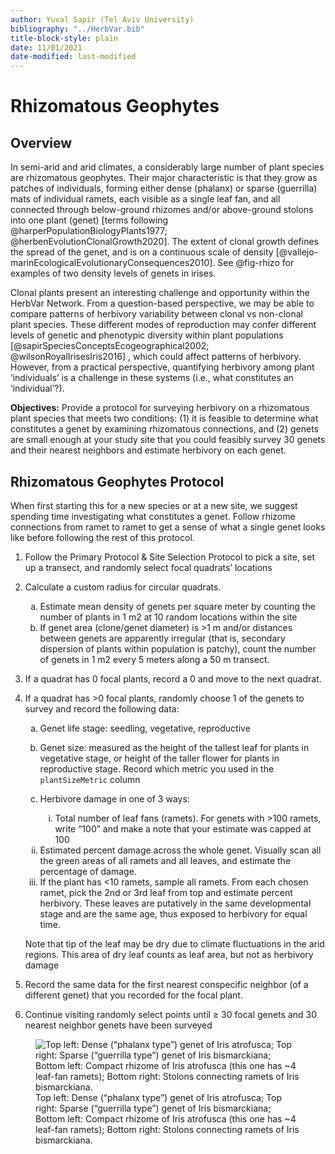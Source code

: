 ```yaml
---
author: Yuval Sapir (Tel Aviv University)
bibliography: "../HerbVar.bib"
title-block-style: plain
date: 11/01/2021
date-modified: last-modified
---
```


# Rhizomatous Geophytes {#sec-rhizo}

## Overview



In semi-arid and arid climates, a considerably large number of plant species are rhizomatous geophytes. Their major characteristic is that they grow as patches of individuals, forming either dense (phalanx) or sparse (guerrilla) mats of individual ramets, each visible as a single leaf fan, and all connected through below-ground rhizomes and/or above-ground stolons into one plant (genet) [terms following @harperPopulationBiologyPlants1977; @herbenEvolutionClonalGrowth2020]. The extent of clonal growth defines the spread of the genet, and is on a continuous scale of density [@vallejo-marinEcologicalEvolutionaryConsequences2010]. See @fig-rhizo for examples of two density levels of genets in irises.

Clonal plants present an interesting challenge and opportunity within the HerbVar Network. From a question-based perspective, we may be able to compare patterns of herbivory variability between clonal vs non-clonal plant species. These different modes of reproduction may confer different levels of genetic and phenotypic diversity within plant populations [@sapirSpeciesConceptsEcogeographical2002; @wilsonRoyalIrisesIris2016] , which could affect patterns of herbivory. However, from a practical perspective, quantifying herbivory among plant ‘individuals’ is a challenge in these systems (i.e., what constitutes an ‘individual’?). 

**Objectives:** Provide a protocol for surveying herbivory on a rhizomatous plant species that meets two conditions: (1) it is feasible to determine what constitutes a genet by examining rhizomatous connections, and (2) genets are small enough at your study site that you could feasibly survey 30 genets and their nearest neighbors and estimate herbivory on each genet.

## Rhizomatous Geophytes Protocol

When first starting this for a new species or at a new site, we suggest spending time investigating what constitutes a genet. Follow rhizome connections from ramet to ramet to get a sense of what a single genet looks like before following the rest of this protocol.

1. Follow the Primary Protocol & Site Selection Protocol to pick a site, set up a transect, and randomly select focal quadrats’ locations

2. Calculate a custom radius for circular quadrats. 

    a. Estimate mean density of genets per square meter by counting the number of plants in 1 m2 at 10 random locations within the site
    b. If genet area (clone/genet diameter) is >1 m and/or distances between genets are apparently irregular (that is, secondary dispersion of plants within population is patchy), count the number of genets in 1 m2 every 5 meters along a 50 m transect.
  
3. If a quadrat has 0 focal plants, record a 0 and move to the next quadrat. 

4. If a quadrat has >0 focal plants, randomly choose 1 of the genets to survey and record the following data:
  
    a. Genet life stage: seedling, vegetative, reproductive
    b. Genet size: measured as the height of the tallest leaf for plants in vegetative stage, or height of the taller flower for plants in reproductive stage. Record which metric you used in the `plantSizeMetric` column
  
    c. Herbivore damage in one of 3 ways:
        i. Total number of leaf fans (ramets). For genets with >100 ramets, write “100” and make a note that your estimate was capped at 100
      ii. Estimated percent damage across the whole genet. Visually scan all the green areas of all ramets and all leaves, and estimate the percentage of damage.
      iii. If the plant has <10 ramets, sample all ramets. From each chosen ramet, pick the 2nd or 3rd leaf from top and estimate percent herbivory. These leaves are putatively in the same developmental stage and are the same age, thus exposed to herbivory for equal time. 
    
      Note that tip of the leaf may be dry due to climate fluctuations in the arid regions. This area of dry leaf counts as leaf area, but not as herbivory damage

5. Record the same data for the first nearest conspecific neighbor (of a different genet) that you recorded for the focal plant.

6. Continue visiting randomly select points until ≥ 30 focal genets and 30 nearest neighbor genets have been surveyed




![Top left: Dense (“phalanx type”) genet of Iris atrofusca; Top right: Sparse (“guerrilla type”) genet of Iris bismarckiana; Bottom left: Compact rhizome of Iris atrofusca (this one has ~4 leaf-fan ramets); Bottom right: Stolons connecting ramets of Iris bismarckiana.](images/img18.png){#fig-rhizo}





<!-- ### References -->

<!-- Harper, J. L. 1977. Population Biology of Plants. Academic Press, London. -->

<!-- Herben, T., and J. Klimešová. 2020. Evolution of clonal growth forms in angiosperms. New Phytologist 225:999-1010. -->

<!-- Not cited in document, EMB inserted where looked relevant -->
<!-- Sapir, Y., and A. Shmida. 2002. Species concepts and ecogeographical divergence of Oncocyclus irises. Israel Journal of Plant Sciences 50:S119-S127. -->

<!-- Vallejo-Marin, M., M. E. Dorken, and S. C. H. Barrett. 2010. The Ecological and Evolutionary Consequences of Clonality for Plant Mating. Annual Review of Ecology, Evolution and Systematics 41:193-213. -->

<!-- Not cited in document, EMB inserted where looked relevant -->
<!-- Wilson, C. A., J. Padiernos, and Y. Sapir. 2016. The royal irises (Iris subg. Iris sect. Oncocyclus): Plastid and low-copy nuclear data contribute to an understanding of their phylogenetic relationships. Taxon 65:35-46. -->
